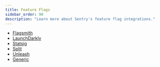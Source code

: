 ```yaml
---
title: Feature Flags
sidebar_order: 90
description: "Learn more about Sentry's feature flag integrations."
---
```


- [Flagsmith](/organization/integrations/feature-flag/flagsmith/)
- [LaunchDarkly](/organization/integrations/feature-flag/launchdarkly/)
- [Statsig](/organization/integrations/feature-flag/statsig/)
- [Split](/organization/integrations/feature-flag/split/)
- [Unleash](/organization/integrations/feature-flag/unleash/)
- [Generic](/organization/integrations/feature-flag/generic/)
